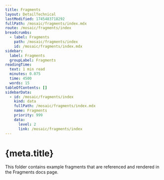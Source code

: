 ```yaml
---
title: Fragments
layout: DetailTechnical
lastModified: 1745483718292
fullPath: /mosaic/fragments/index.mdx
route: /mosaic/fragments/index
breadcrumbs:
  - label: Fragments
    path: /mosaic/fragments/index
    id: /mosaic/fragments/index.mdx
sidebar:
  label: Fragments
  groupLabel: Fragments
readingTime:
  text: 1 min read
  minutes: 0.075
  time: 4500
  words: 15
tableOfContents: []
sidebarData:
  - id: /mosaic/fragments/index
    kind: data
    fullPath: /mosaic/fragments/index.mdx
    name: Fragments
    priority: 999
    data:
      level: 2
      link: /mosaic/fragments/index
---
```

# {meta.title}

This folder contains example fragments that are referenced and rendered in the Fragments docs page.
